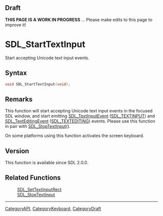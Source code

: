 
== Draft ==

'''THIS PAGE IS A WORK IN PROGRESS''' ... Please make edits to this page to improve it!
= SDL_StartTextInput =

Start accepting Unicode text input events.

== Syntax ==

<syntaxhighlight lang='c'>
void SDL_StartTextInput(void);
</syntaxhighlight>

== Remarks ==

This function will start accepting Unicode text input events in the focused
SDL window, and start emitting [[SDL_TextInputEvent]] ([[SDL_TEXTINPUT]])
and [[SDL_TextEditingEvent]] ([[SDL_TEXTEDITING]]) events. Please use this
function in pair with [[SDL_StopTextInput]]().

On some platforms using this function activates the screen keyboard.

== Version ==

This function is available since SDL 2.0.0.

== Related Functions ==

:[[SDL_SetTextInputRect]]
:[[SDL_StopTextInput]]

----
[[CategoryAPI]], [[CategoryKeyboard]], [[CategoryDraft]]


